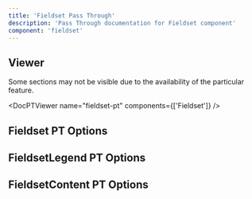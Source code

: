 ```yaml
---
title: 'Fieldset Pass Through'
description: 'Pass Through documentation for Fieldset component'
component: 'fieldset'
---
```


## Viewer

Some sections may not be visible due to the availability of the particular feature.

<DocPTViewer name="fieldset-pt" components={['Fieldset']} />

## Fieldset PT Options

<DocTable name="Fieldset" category="pt" />

## FieldsetLegend PT Options

<DocTable name="FieldsetLegend" category="pt" />

## FieldsetContent PT Options

<DocTable name="FieldsetContent" category="pt" />
